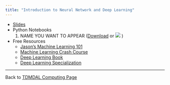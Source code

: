 ```yaml
---
title: "Introduction to Neural Network and Deep Learning"
---
```


* [Slides](Introduction to neural networks and deep learning.pdf)
* Python Notebooks
    1. NAME YOU WANT TO APPEAR (<a href="NAME OF THE FILE.ipynb" download="NAME OF THE FILE.ipynb">Download</a> or [![](colab-badge.svg)](https://colab.research.google.com/github/tdmdal/nn-workshop/blob/master/docs/NAME OF THE FILE.ipynb) )

* Free Resources
    * [Jason's Machine Learning 101](https://docs.google.com/presentation/d/1kSuQyW5DTnkVaZEjGYCkfOxvzCqGEFzWBy4e9Uedd9k/preview?imm_mid=0f9b7e&cmp=em-data-na-na-newsltr_20171213#slide=id.g183f28bdc3_0_90)
    * [Machine Learning Crash Course](https://developers.google.com/machine-learning/crash-course/ml-intro)
    * [Deep Learning Book](http://www.deeplearningbook.org/)
    * [Deep Learning Specialization](https://www.coursera.org/specializations/deep-learning)

---

Back to [TDMDAL Computing Page](https://tdmdal.github.io/)